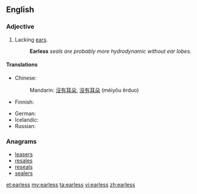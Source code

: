 ==English==

===Adjective===
{{en-adj|-}}

# Lacking [[ear]]s.
#: '''Earless''' ''seals are probably more hydrodynamic without ear lobes.''

====Translations====
{{trans-top|lacking ears}}
* Chinese:
*: Mandarin: [[沒有]][[耳朵]], [[没有]][[耳朵]] (méiyǒu ěrduo)
* Finnish: {{t-|fi|korvaton}}
{{trans-mid}}
* German: {{t-|de|ohrlos|tr=ohrlos}}
* Icelandic: {{t-|is|eyrnalaus}}
* Russian: {{t+|ru|безухий|tr=bezúxij|sc=Cyrl}}
{{trans-bottom}}

===Anagrams===
* [[leasers#English|leasers]]
* [[resales#English|resales]]
* [[reseals#English|reseals]]
* [[sealers#English|sealers]]

[[et:earless]]
[[my:earless]]
[[ta:earless]]
[[vi:earless]]
[[zh:earless]]